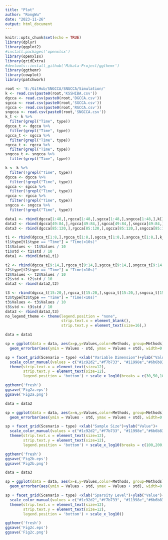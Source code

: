 ```yaml
---
title: "Plot"
author: "RongWu"
date: "2023-11-26"
output: html_document
---
```


```r
knitr::opts_chunk$set(echo = TRUE)
library(dplyr)
library(ggplot2)
#install.packages('openxlsx')
library(openxlsx)
library(gridExtra)
#devtools::install_github('Mikata-Project/ggthemr')
library(ggthemr)
library(cowplot)
library(patchwork)
```

```r
root <- 'E:/GitHub/SNGCCA/SNGCCA/Simulation/'
k <- read.csv(paste0(root,'KSSHIBA.csv'))
dgcca <- read.csv(paste0(root,'DGCCA.csv'))
sgcca <- read.csv(paste0(root,'SGCCA.csv'))
rgcca <- read.csv(paste0(root,'RGCCA.csv'))
sngcca <- read.csv(paste0(root,'SNGCCA.csv'))
k_t <- k %>% 
  filter(grepl("Time", type))
dgcca_t <- dgcca %>% 
  filter(grepl("Time", type))
sgcca_t <- sgcca %>% 
  filter(grepl("Time", type))
rgcca_t <- rgcca %>% 
  filter(grepl("Time", type))
sngcca_t <- sngcca %>% 
  filter(grepl("Time", type))

k <- k %>% 
  filter(!grepl("Time", type))
dgcca <- dgcca %>% 
  filter(!grepl("Time", type))
sgcca <- sgcca %>% 
  filter(!grepl("Time", type))
rgcca <- rgcca %>% 
  filter(!grepl("Time", type))
sngcca <- sngcca %>% 
  filter(!grepl("Time", type))

data1 <- rbind(dgcca[1:48,],rgcca[1:48,],sgcca[1:48,],sngcca[1:48,],k[1:48,])
data2 <- rbind(dgcca[49:84,],rgcca[49:84,],sgcca[49:84,],sngcca[49:84,],k[49:84,])
data3 <- rbind(dgcca[85:120,],rgcca[85:120,],sgcca[85:120,],sngcca[85:120,],k[85:120,])

t1 <- rbind(dgcca_t[1:8,],rgcca_t[1:8,],sgcca_t[1:8,],sngcca_t[1:8,],k_t[1:8,])
t1$type[t1$type == "Time"] = "Time(×10s)"
t1$Values <- t1$Values / 10
t1$std <- t1$std / 10
data1 <- rbind(data1,t1)

t2 <- rbind(dgcca_t[9:14,],rgcca_t[9:14,],sgcca_t[9:14,],sngcca_t[9:14,],k_t[9:14,])
t2$type[t2$type == "Time"] = "Time(×10s)"
t2$Values <- t2$Values / 10
t2$std <- t2$std / 10
data2 <- rbind(data2,t2)

t3 <- rbind(dgcca_t[15:20,],rgcca_t[15:20,],sgcca_t[15:20,],sngcca_t[15:20,],k_t[15:20,])
t3$type[t3$type == "Time"] = "Time(×10s)"
t3$Values <- t3$Values / 10
t3$std <- t3$std / 10
data3 <- rbind(data3,t3)
no_legend_theme <- theme(legend.position = "none",
                         strip.text.x = element_blank(),
                         strip.text.y = element_text(size=16),)
```

```r
data = data1

sp = ggplot(data = data, aes(x=p,y=Values,color=Methods, group=Methods)) + geom_line(size=0.6,position = position_dodge(0.05)) + geom_point(size=1,position = position_dodge(0.05))+
  geom_errorbar(aes(ymin = Values - std, ymax = Values + std), width=0.1, position = position_dodge(0.05))

sp + facet_grid(Scenario ~ type) +xlab("Variable Dimension")+ylab("Value")+
  scale_color_manual(values = c("#1c92d2","#f7b733", "#11998e","#6b6b83", "#f12711"))+
  theme(strip.text.x = element_text(size=12),
        strip.text.y = element_text(size=12),
        legend.position = 'bottom') + scale_x_log10(breaks = c(30,50,100,200))

ggthemr('fresh')
ggsave('Fig2a.eps')
ggsave('Fig2a.png')
```

```r
data = data2

sp = ggplot(data = data, aes(x=n,y=Values,color=Methods, group=Methods)) + geom_line(size=0.6,position = position_dodge(0.05)) + geom_point(size=1,position = position_dodge(0.05))+
  geom_errorbar(aes(ymin = Values - std, ymax = Values + std), width=0.1, position = position_dodge(0.05))

sp + facet_grid(Scenario ~ type) +xlab("Sample Size")+ylab("Value")+
  scale_color_manual(values = c("#1c92d2","#f7b733", "#11998e","#6b6b83", "#f12711"))+
  theme(strip.text.x = element_text(size=12),
        strip.text.y = element_text(size=12),
        legend.position = 'bottom') + scale_x_log10(breaks = c(100,200,400))

ggthemr('fresh')
ggsave('Fig2b.eps')
ggsave('Fig2b.png')
```

```r
data = data3

sp = ggplot(data = data, aes(x=s,y=Values,color=Methods, group=Methods)) + geom_line(size=0.6,position = position_dodge(0.05)) + geom_point(size=1,position = position_dodge(0.05))+
  geom_errorbar(aes(ymin = Values - std, ymax = Values + std), width=0.1, position = position_dodge(0.05))

sp + facet_grid(Scenario ~ type) +xlab("Sparsity Level")+ylab("Value")+
  scale_color_manual(values = c("#1c92d2","#f7b733", "#11998e","#6b6b83", "#f12711"))+
  theme(strip.text.x = element_text(size=12),
        strip.text.y = element_text(size=12),
        legend.position = 'bottom') + scale_x_log10()

ggthemr('fresh')
ggsave('Fig2c.eps')
ggsave('Fig2c.png')
```

